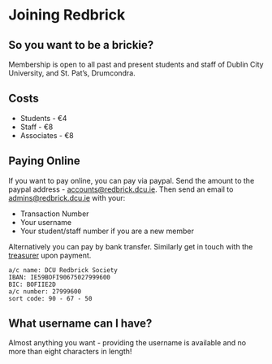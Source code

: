 <div classname="Main Page-Section">

# Joining Redbrick

## So you want to be a brickie?

Membership is open to all past and present students and staff of Dublin City
University, and St. Pat’s, Drumcondra.

## Costs

- Students - €4
- Staff - €8
- Associates - €8

## Paying Online

If you want to pay online, you can pay via paypal. Send the amount to the paypal
address - [accounts@redbrick.dcu.ie](mailto:accounts@redbrick.dcu.ie). Then send
an email to [admins@redbrick.dcu.ie](mailto:admins@redbrick.dcu.ie) with your:

- Transaction Number
- Your username
- Your student/staff number if you are a new member

Alternatively you can pay by bank transfer. Similarly get in touch with the
[treasurer](mailto:treasurer@redbrick.dcu.ie) upon payment.

```
a/c name: DCU Redbrick Society
IBAN: IE59BOFI90675027999600
BIC: BOFIIE2D
a/c number: 27999600
sort code: 90 - 67 - 50
```

## What username can I have?

Almost anything you want - providing the username is available and no more than
eight characters in length!

</div>
